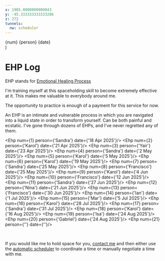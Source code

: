 ```yaml
---
x: 1985.0000000000043
y: -45.333333333333286
z: 272
tunnels:
  nw: scheduler
---
```




  <div class="flex">
    <span class="text-white flexcc font-bold h8 w8 rounded-full relative mr1">
      <span class="absolute h-full w-full flexcc text-[10px] z-7 text-shadow-[0_1px_0_#0005]">{num}</span>
      <Icon icon={HeartIcon} class="text-red-500 text-xl relative z-6"/>
      <span class="absolute flexcc inset-0 z-5">
        <Icon icon={HeartIcon} class="text-red-700 text-xl mt.5 ml.2"/>
      </span>
    </span>
    <span class="flex-grow flexcs">{person}</span>
    <span class="flexcc opacity-50">{date}</span>
  </div>
)

# EHP Log

EHP stands for [Emotional Healing Process](https://emotionalhealingprocess.mystrikingly.com/)

I'm training myself at this spaceholding skill to become extremely effective at it. This makes me valuable to everybody around me.

The opportunity to practice is enough of a payment for this service for now.

An EHP is an intimate and vulnerable process in which you are navigated into a liquid state in order
to transform yourself. Can be both painful and ecstatic. I've gone through dozens of EHPs, and I've never
regretted any of them.


<Ehp num={1} person={'Sandra'} date={'18 Apr 2025'}/>
<Ehp num={2} person={'Karol'} date={'21 Apr 2025'}/>
<Ehp num={3} person={'Yair'} date={'23 Apr 2025'}/>
<Ehp num={4} person={'Sandra'} date={'2 May 2025'}/>
<Ehp num={5} person={'Karol'} date={'5 May 2025'}/>
<Ehp num={6} person={'Karol'} date={'19 May 2025'}/>
<Ehp num={7} person={'Sandra'} date={'25 May 2025'}/>
<Ehp num={8} person={'Francisco'} date={'25 May 2025'}/>
<Ehp num={9} person={'Karol'} date={'4 Jun 2025'}/>
<Ehp num={10} person={'Francisco'} date={'12 Jun 2025'}/>
<Ehp num={11} person={'Sandra'} date={'27 Jun 2025'}/>
<Ehp num={12} person={'Nina'} date={'21 Jun 2025'}/>
<Ehp num={13} person={'Francisco'} date={'30 Jun 2025'}/>
<Ehp num={14} person={'Ian'} date={'1 Jul 2025'}/>
<Ehp num={15} person={'Mar'} date={'5 Jul 2025'}/>
<Ehp num={16} person={'Karol'} date={'28 Jul 2025'}/>
<Ehp num={17} person={'Sandra'} date={'31 Jul 2025'}/>
<Ehp num={18} person={'Karol'} date={'16 Aug 2025'}/>
<Ehp num={19} person={'Isa'} date={'24 Aug 2025'}/>
<Ehp num={20} person={'Gabriel'} date={'24 Aug 2025'}/>
<Ehp num={21} person={''} date={''}/>

<br/>

If you would like me to hold space for you, [contact me](#protocols) and then either use the [automatic scheduler](#scheduler) to coordinate a time
or manually negotiate a time with me.